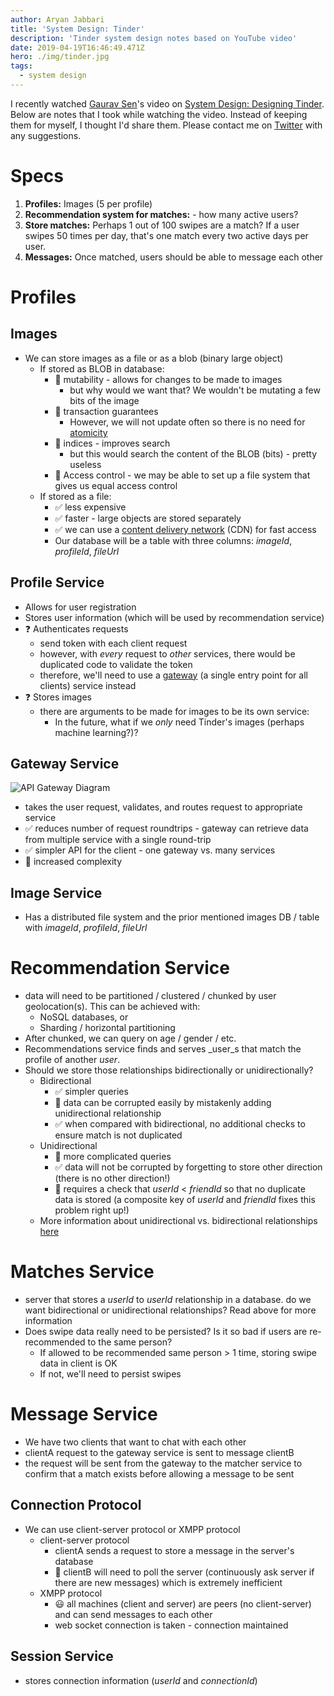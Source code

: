 ```yaml
---
author: Aryan Jabbari
title: 'System Design: Tinder'
description: 'Tinder system design notes based on YouTube video'
date: 2019-04-19T16:46:49.471Z
hero: ./img/tinder.jpg
tags:
  - system design
---
```

I recently watched [Gaurav Sen](https://www.youtube.com/channel/UCRPMAqdtSgd0Ipeef7iFsKw)'s video on [System Design: Designing Tinder](https://www.youtube.com/watch?v=tndzLznxq40). Below are notes that I took while watching the video. Instead of keeping them for myself, I thought I'd share them. Please contact me on [Twitter](https://twitter.com/AryanJabbari) with any suggestions.

# Specs

1. **Profiles:** Images (5 per profile)
2. **Recommendation system for matches:**  - how many active users?
3. **Store matches:** Perhaps 1 out of 100 swipes are a match? If a user swipes 50 times per day, that's one match every two active days per user.
4. **Messages:** Once matched, users should be able to message each other

# Profiles

## Images

* We can store images as a file or as a blob (binary large object)
  * If stored as BLOB in database:
      * 🚫 mutability - allows for changes to be made to images
          * but why would we want that? We wouldn't be mutating a few bits of the image
      * 🚫 transaction guarantees
          * However, we will not update often so there is no need for [atomicity](https://en.wikipedia.org/wiki/Atomicity_(database_systems))
      * 🚫 indices - improves search
          * but this would search the content of the BLOB (bits) - pretty useless
      * 🚫 Access control - we may be able to set up a file system that gives us equal access control
  * If stored as a file:
      * ✅ less expensive
      * ✅ faster - large objects are stored separately
      * ✅ we can use a [content delivery network](https://en.wikipedia.org/wiki/Content_delivery_network) (CDN) for fast access
      * Our database will be a table with three columns: _imageId_, _profileId_, _fileUrl_

## Profile Service

* Allows for user registration
* Stores user information (which will be used by recommendation service)
* ❓ Authenticates requests
  * send token with each client request
  * however, with _every_ request to _other_ services, there would be duplicated code to validate the token
  * therefore, we'll need to use a [gateway](https://microservices.io/patterns/apigateway.html) (a single entry point for all clients) service instead
* ❓ Stores images
  * there are arguments to be made for images to be its own service:
      * In the future, what if we _only_ need Tinder's images (perhaps machine learning?)?

## Gateway Service

![API Gateway Diagram](/img/apigateway.png "API Gateway basic diagram")

* takes the user request, validates, and routes request to appropriate service
* ✅ reduces number of request roundtrips - gateway can retrieve data from multiple service with a single round-trip
* ✅ simpler API for the client - one gateway vs. many services
* 🚫 increased complexity

## Image Service

* Has a distributed file system and the prior mentioned images DB / table with _imageId_, _profileId_, _fileUrl_

# Recommendation Service

* data will need to be partitioned / clustered / chunked by user geolocation(s). This can be achieved with:
  * NoSQL databases, or
  * Sharding / horizontal partitioning
* After chunked, we can query on age / gender / etc.
* Recommendations service finds and serves _user_s that match the profile of another _user_.
* Should we store those relationships bidirectionally or unidirectionally?
  * Bidirectional
      * ✅ simpler queries
      * 🚫 data can be corrupted easily by mistakenly adding unidirectional relationship
      * ✅ when compared with bidirectional, no additional checks to ensure match is not duplicated
  * Unidirectional
      * 🚫 more complicated queries
      * ✅ data will not be corrupted by forgetting to store other direction (there is no other direction!)
      * 🚫 requires a check that _userId_ < _friendId_ so that no duplicate data is stored (a composite key of _userId_ and _friendId_ fixes this problem right up!)
  * More information about unidirectional vs. bidirectional relationships [here](https://stackoverflow.com/questions/10807900/how-to-store-bidirectional-relationships-in-a-rdbms-like-mysql)

# Matches Service

* server that stores a _userId_ to _userId_ relationship in a database. do we want bidirectional or unidirectional relationships? Read above for more information
* Does swipe data really need to be persisted? Is it so bad if users are re-recommended to the same person?
  * If allowed to be recommended same person > 1 time, storing swipe data in client is OK
  * If not, we'll need to persist swipes

# Message Service

* We have two clients that want to chat with each other
* clientA request to the gateway service is sent to message clientB
* the request will be sent from the gateway to the matcher service to confirm that a match exists before allowing a message to be sent

## Connection Protocol

* We can use client-server protocol or XMPP protocol
  * client-server protocol
      * clientA sends a request to store a message in the server's database
      * 🤮 clientB will need to poll the server (continuously ask server if there are new messages) which is extremely inefficient
  * XMPP protocol
      * 😃 all machines (client and server) are peers (no client-server) and can send messages to each other
      * web socket connection is taken - connection maintained

## Session Service

* stores connection information (_userId_ and _connectionId_)

